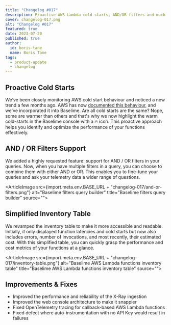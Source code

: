 ```yaml
---
title: "Changelog #017"
description: Proactive AWS Lambda cold-starts, AND/OR filters and much more... 
cover: changelog-017.png
alt: "Changelog #017"
featured: true
date: 2023-07-20
published: true
author:
  id: boris-tane
  name: Boris Tane
tags: 
  - product-update
  - changelog
---
```


## Proactive Cold Starts

We’ve been closely monitoring AWS cold start behaviour and noticed a new trend a few months ago. AWS has now [documented this behaviour](https://docs.aws.amazon.com/lambda/latest/dg/troubleshooting-invocation.html#troubleshooting-invocation-initialization-gap), and we've incorporated it into Baselime. Are all cold starts are the same? Nope, some are warmer than others and that's why we now highlight the warm cold-starts in the Baselime console with a 🔥 icon. This proactive approach helps you identify and optimize the performance of your functions effectively.

## AND / OR Filters Support

We added a highly requested feature: support for AND / OR filters in your queries. Now, when you have multiple filters in a query, you can choose to combine them with either AND or OR. This enables you to fine-tune your queries and ask your telemetry data a wider range of questions.

<ArticleImage   src={import.meta.env.BASE_URL + "changelog-017/and-or-filters.png"}  alt="Baselime filters query builder" title="Baselime filters query builder" source="">
</ArticleImage>

## Simplified Inventory Table

We revamped the inventory table to make it more accessible and readable. Initially, it only displayed function latencies and cold starts but now also includes errors, number of invocations, and most recently, their estimated cost. With this simplified table, you can quickly grasp the performance and cost metrics of your functions at a glance.

<ArticleImage   src={import.meta.env.BASE_URL + "changelog-017/inventory-table.png"}  alt="Baselime AWS Lambda functions inventory table" title="Baselime AWS Lambda functions inventory table" source="">
</ArticleImage>

## Improvements & Fixes

- Improved the performance and reliability of the X-Ray ingestion
- Improved the web console architecture to make it snappier
- Fixed OpenTelemetry tracing for callback-based AWS Lambda functions
- Fixed defect where auto-instrumentation with no API Key would result in failures
